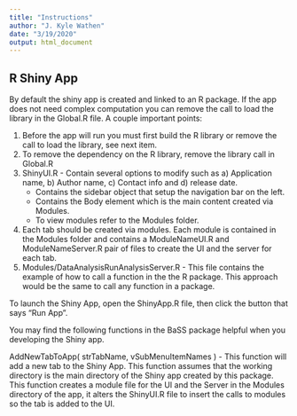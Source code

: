 ```yaml
---
title: "Instructions"
author: "J. Kyle Wathen"
date: "3/19/2020"
output: html_document
---
```

## R Shiny App
By default the shiny app is created and linked to an R package.  If the app does not need complex computation you can remove the call to load the library in the Global.R file.  A couple important points:

@) Before the app will run you must first build the R library or remove the call to load the library, see next item.
@) To remove the dependency on the R library, remove the library call in Global.R
@) ShinyUI.R - Contain several options to modify such as a) Application name, b) Author name, c) Contact info and d) release date. 
    + Contains the sidebar object that setup the navigation bar on the left.
    + Contains the Body element which is the main content created via Modules.   
    + To view modules refer to the Modules folder.
@) Each tab  should be created via modules.   Each module is contained in the Modules folder and contains a ModuleNameUI.R and ModuleNameServer.R pair of files to create the UI and the server for each tab. 
@) Modules/DataAnalysisRunAnalysisServer.R - This file contains the example of how to call a function in the the R package.  This approach would be the same to call any function in a package. 

To launch the Shiny App, open the ShinyApp.R file, then click the button that says "Run App".


You may find the following functions in the BaSS package helpful when you developing the Shiny app. 

AddNewTabToApp( strTabName, vSubMenuItemNames ) - This function will add a new tab to the Shiny App. This function assumes that the working directory
is the main directory of the Shiny app created by this package.  This function creates a module file for the UI and the Server in the Modules directory
of the app, it alters the ShinyUI.R file to insert the calls to  modules so the tab is added to the UI. 
